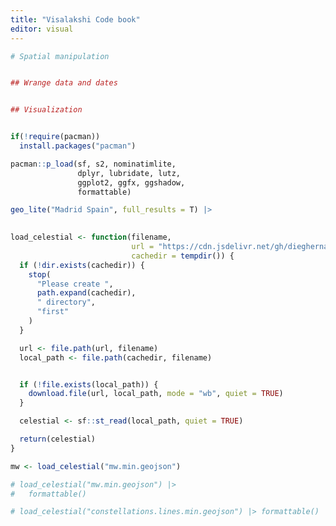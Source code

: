 ```yaml
---
title: "Visalakshi Code book"
editor: visual
---
```


```r

# Spatial manipulation


## Wrange data and dates


## Visualization


if(!require(pacman))
  install.packages("pacman")

pacman::p_load(sf, s2, nominatimlite,
               dplyr, lubridate, lutz,
               ggplot2, ggfx, ggshadow,
               formattable)
```

```r

geo_lite("Madrid Spain", full_results = T) |>
  
```

```r

load_celestial <- function(filename,
                           url = "https://cdn.jsdelivr.net/gh/dieghernan/celestial_data@main/data/",
                           cachedir = tempdir()) {
  if (!dir.exists(cachedir)) {
    stop(
      "Please create ",
      path.expand(cachedir),
      " directory",
      "first"
    )
  }

  url <- file.path(url, filename)
  local_path <- file.path(cachedir, filename)


  if (!file.exists(local_path)) {
    download.file(url, local_path, mode = "wb", quiet = TRUE)
  }

  celestial <- sf::st_read(local_path, quiet = TRUE)

  return(celestial)
}
```

```r

mw <- load_celestial("mw.min.geojson")
```

```r
# load_celestial("mw.min.geojson") |>
#   formattable()
```

```r

# load_celestial("constellations.lines.min.geojson") |> formattable()
```